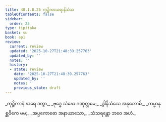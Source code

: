 ```yaml
---
title: 40.1.8.25 ကုဉ္စိကာဃရာနိသံသ
tableOfContents: false
sidebar:
  order: 25
type: tipitaka
basket: su
book: ap1
review:
  current: review
  updated: '2025-10-27T21:48:39.257763'
  updated_by: ''
  notes: ''
  history:
  - state: review
    date: '2025-10-27T21:48:39.257763'
    updated_by: ''
    notes: ''
    previous_state: draft
---
```



<ReviewStatus review={frontmatter.review} showDetails={true} />

<HypothesisAnnotation frontmatter={frontmatter} />

<DynamicBreadcrumb />

<Division number="155" book="ap1" e="ch" v="20" p="364">

<Paragraph number="4452" type="verses" book="ap1">
_ကုဉ္စိကာနံ ဃရေ ဒတွာ,_  
_ဗုဒ္ဓေ သံဃေ ဂဏုတ္တမေ;_  
_ဒွါနိသံသေ အနုဘောမိ,_  
_ကမ္မာနုစ္ဆဝိကေ မမ;_  
_အပ္ပကောဓော အနာယာသော,_  
_သံသရန္တော ဘဝေ အဟံ._
</Paragraph>
</Division>